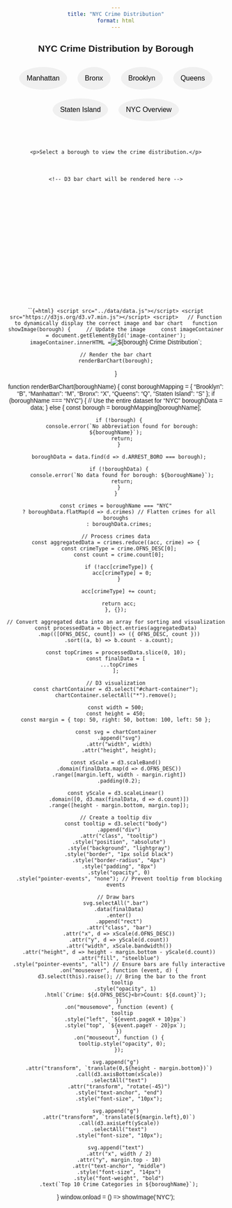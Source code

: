 ```yaml
---
title: "NYC Crime Distribution"
format: html
---
```


## NYC Crime Distribution by Borough

<style>
  body {
    font-family: Arial, sans-serif;
    text-align: center;
    margin: 20px;
  }
  .button-group {
    margin: 20px;
  }
  button {
    margin: 10px;
    padding: 15px;
    font-size: 16px;
    cursor: pointer;
    border: 2px solid transparent;
    border-radius: 50%;
    background-color: #f0f0f0;
    transition: border 0.3s ease, background-color 0.3s ease;
  }
  button:focus {
    outline: none;
    border: 2px dotted #007BFF;
    background-color: #e6f7ff;
  }
  button:hover {
    background-color: #d9d9d9;
  }
  #image-container {
    margin-top: 20px;
    display: inline-block;
  }
  #chart-container {
    margin-top: 20px;
    display: inline-block;
    width: 400px;
    height: 300px;
  }
  img {
    max-width: 100%;
    max-height: 500px;
  }
  .bar {
    fill: steelblue;
  }
  .bar:hover {
    fill: darkorange;
  }
  .axis-label {
    font-size: 12px;
  }
</style>

<div class="button-group">
  <button onclick="showImage('Manhattan')">Manhattan</button>
  <button onclick="showImage('Bronx')">Bronx</button>
  <button onclick="showImage('Brooklyn')">Brooklyn</button>
  <button onclick="showImage('Queens')">Queens</button>
  <button onclick="showImage('Staten Island')">Staten Island</button>
  <button onclick="showImage('NYC')">NYC Overview</button>
</div>

<div id="visualizations">
  <div id="image-container">
    <p>Select a borough to view the crime distribution.</p>
  </div>
  <div id="chart-container">
    <!-- D3 bar chart will be rendered here -->
  </div>
</div>

```{=html}
<script src="../data/data.js"></script>
<script src="https://d3js.org/d3.v7.min.js"></script>
<script>
  // Function to dynamically display the correct image and bar chart
  function showImage(borough) {
    // Update the image
    const imageContainer = document.getElementById('image-container');
    imageContainer.innerHTML = `<img src="../images/arrest_locations_${borough}.png" alt="${borough} Crime Distribution">`;

    // Render the bar chart
    renderBarChart(borough);
  }
  
  function renderBarChart(boroughName) {
    const boroughMapping = {
      "Brooklyn": "B",
      "Manhattan": "M",
      "Bronx": "X",
      "Queens": "Q",
      "Staten Island": "S"
    };
    if (boroughName === "NYC") {
      // Use the entire dataset for "NYC"
      boroughData = data;
    } else {
      const borough = boroughMapping[boroughName];

      if (!borough) {
        console.error(`No abbreviation found for borough: ${boroughName}`);
        return;
      }

      boroughData = data.find(d => d.ARREST_BORO === borough);

      if (!boroughData) {
        console.error(`No data found for borough: ${boroughName}`);
        return;
      }
    }

    const crimes = boroughName === "NYC"
      ? boroughData.flatMap(d => d.crimes) // Flatten crimes for all boroughs
      : boroughData.crimes;
      
    // Process crimes data
    const aggregatedData = crimes.reduce((acc, crime) => {
      const crimeType = crime.OFNS_DESC[0];
      const count = crime.count[0];

      if (!acc[crimeType]) {
        acc[crimeType] = 0;
      }

      acc[crimeType] += count;

      return acc;
    }, {});

    // Convert aggregated data into an array for sorting and visualization
    const processedData = Object.entries(aggregatedData)
      .map(([OFNS_DESC, count]) => ({ OFNS_DESC, count }))
      .sort((a, b) => b.count - a.count);

    const topCrimes = processedData.slice(0, 10);
    const finalData = [
      ...topCrimes
    ];

    // D3 visualization
    const chartContainer = d3.select("#chart-container");
    chartContainer.selectAll("*").remove();

    const width = 500;
    const height = 450;
    const margin = { top: 50, right: 50, bottom: 100, left: 50 };

    const svg = chartContainer
      .append("svg")
      .attr("width", width)
      .attr("height", height);

    const xScale = d3.scaleBand()
      .domain(finalData.map(d => d.OFNS_DESC))
      .range([margin.left, width - margin.right])
      .padding(0.2);

    const yScale = d3.scaleLinear()
      .domain([0, d3.max(finalData, d => d.count)])
      .range([height - margin.bottom, margin.top]);

    // Create a tooltip div
    const tooltip = d3.select("body")
      .append("div")
      .attr("class", "tooltip")
      .style("position", "absolute")
      .style("background", "lightgray")
      .style("border", "1px solid black")
      .style("border-radius", "4px")
      .style("padding", "8px")
      .style("opacity", 0)
      .style("pointer-events", "none"); // Prevent tooltip from blocking events

    // Draw bars
    svg.selectAll(".bar")
      .data(finalData)
      .enter()
      .append("rect")
      .attr("class", "bar")
      .attr("x", d => xScale(d.OFNS_DESC))
      .attr("y", d => yScale(d.count))
      .attr("width", xScale.bandwidth())
      .attr("height", d => height - margin.bottom - yScale(d.count))
      .attr("fill", "steelblue")
      .style("pointer-events", "all") // Ensure bars are fully interactive
      .on("mouseover", function (event, d) {
        d3.select(this).raise(); // Bring the bar to the front
        tooltip
          .style("opacity", 1)
          .html(`Crime: ${d.OFNS_DESC}<br>Count: ${d.count}`);
      })
      .on("mousemove", function (event) {
        tooltip
          .style("left", `${event.pageX + 10}px`)
          .style("top", `${event.pageY - 20}px`);
      })
      .on("mouseout", function () {
        tooltip.style("opacity", 0);
      });

    svg.append("g")
      .attr("transform", `translate(0,${height - margin.bottom})`)
      .call(d3.axisBottom(xScale))
      .selectAll("text")
      .attr("transform", "rotate(-45)")
      .style("text-anchor", "end")
      .style("font-size", "10px");

    svg.append("g")
      .attr("transform", `translate(${margin.left},0)`)
      .call(d3.axisLeft(yScale))
      .selectAll("text")
      .style("font-size", "10px");

    svg.append("text")
      .attr("x", width / 2)
      .attr("y", margin.top - 10)
      .attr("text-anchor", "middle")
      .style("font-size", "14px")
      .style("font-weight", "bold")
      .text(`Top 10 Crime Categories in ${boroughName}`);
  }
  window.onload = () => showImage('NYC');
</script>
